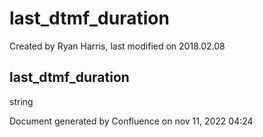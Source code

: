 
# last_dtmf_duration 

 Created by  Ryan Harris, last modified on 2018.02.08

## last_dtmf_duration

string

Document generated by Confluence on nov 11, 2022 04:24
